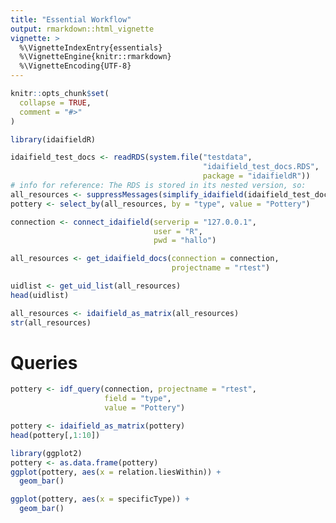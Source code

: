 ```yaml
---
title: "Essential Workflow"
output: rmarkdown::html_vignette
vignette: >
  %\VignetteIndexEntry{essentials}
  %\VignetteEngine{knitr::rmarkdown}
  %\VignetteEncoding{UTF-8}
---
```


```r
knitr::opts_chunk$set(
  collapse = TRUE,
  comment = "#>"
)
```

```r
library(idaifieldR)
```

```r
idaifield_test_docs <- readRDS(system.file("testdata",
                                           "idaifield_test_docs.RDS",
                                           package = "idaifieldR"))
# info for reference: The RDS is stored in its nested version, so:
all_resources <- suppressMessages(simplify_idaifield(idaifield_test_docs))
pottery <- select_by(all_resources, by = "type", value = "Pottery")
```

```r
connection <- connect_idaifield(serverip = "127.0.0.1",
                                user = "R",
                                pwd = "hallo")
```

```r
all_resources <- get_idaifield_docs(connection = connection, 
                                    projectname = "rtest")
```


```r
uidlist <- get_uid_list(all_resources)
head(uidlist)
```


```r
all_resources <- idaifield_as_matrix(all_resources)
str(all_resources)
```

# Queries 

```r
pottery <- idf_query(connection, projectname = "rtest", 
                     field = "type", 
                     value = "Pottery")
```
```r
pottery <- idaifield_as_matrix(pottery)
head(pottery[,1:10])
```
```r
library(ggplot2)
pottery <- as.data.frame(pottery)
ggplot(pottery, aes(x = relation.liesWithin)) +
  geom_bar()
```


```r
ggplot(pottery, aes(x = specificType)) +
  geom_bar()
```
